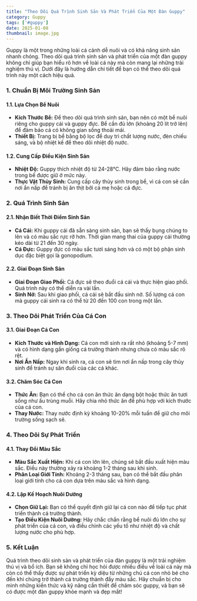 ```yaml
---
title: "Theo Dõi Quá Trình Sinh Sản Và Phát Triển Của Một Đàn Guppy"
category: Guppy
tags: ['#guppy']
date: 2025-01-08
thumbnail: image.jpg
---
```


Guppy là một trong những loài cá cảnh dễ nuôi và có khả năng sinh sản nhanh chóng. Theo dõi quá trình sinh sản và phát triển của một đàn guppy không chỉ giúp bạn hiểu rõ hơn về loài cá này mà còn mang lại những trải nghiệm thú vị. Dưới đây là hướng dẫn chi tiết để bạn có thể theo dõi quá trình này một cách hiệu quả.

### 1. **Chuẩn Bị Môi Trường Sinh Sản**

#### **1.1. Lựa Chọn Bể Nuôi**
- **Kích Thước Bể:** Để theo dõi quá trình sinh sản, bạn nên có một bể nuôi riêng cho guppy cái và guppy đực. Bể cần đủ lớn (khoảng 20 lít trở lên) để đảm bảo cá có không gian sống thoải mái.
- **Thiết Bị:** Trang bị bể bằng bộ lọc để duy trì chất lượng nước, đèn chiếu sáng, và bộ nhiệt kế để theo dõi nhiệt độ nước.

#### **1.2. Cung Cấp Điều Kiện Sinh Sản**
- **Nhiệt Độ:** Guppy thích nhiệt độ từ 24-28°C. Hãy đảm bảo rằng nước trong bể được giữ ở mức này.
- **Thực Vật Thủy Sinh:** Cung cấp cây thủy sinh trong bể, vì cá con sẽ cần nơi ẩn nấp để tránh bị ăn thịt bởi cá mẹ hoặc cá đực.

### 2. **Quá Trình Sinh Sản**

#### **2.1. Nhận Biết Thời Điểm Sinh Sản**
- **Cá Cái:** Khi guppy cái đã sẵn sàng sinh sản, bạn sẽ thấy bụng chúng to lên và có màu sắc rực rỡ hơn. Thời gian mang thai của guppy cái thường kéo dài từ 21 đến 30 ngày.
- **Cá Đực:** Guppy đực có màu sắc tươi sáng hơn và có một bộ phận sinh dục đặc biệt gọi là gonopodium.

#### **2.2. Giai Đoạn Sinh Sản**
- **Giai Đoạn Giao Phối:** Cá đực sẽ theo đuổi cá cái và thực hiện giao phối. Quá trình này có thể diễn ra vài lần.
- **Sinh Nở:** Sau khi giao phối, cá cái sẽ bắt đầu sinh nở. Số lượng cá con mà guppy cái sinh ra có thể từ 20 đến 100 con trong một lần.

### 3. **Theo Dõi Phát Triển Của Cá Con**

#### **3.1. Giai Đoạn Cá Con**
- **Kích Thước và Hình Dạng:** Cá con mới sinh ra rất nhỏ (khoảng 5-7 mm) và có hình dạng gần giống cá trưởng thành nhưng chưa có màu sắc rõ rệt.
- **Nơi Ẩn Nấp:** Ngay khi sinh ra, cá con sẽ tìm nơi ẩn nấp trong cây thủy sinh để tránh sự săn đuổi của các cá khác.

#### **3.2. Chăm Sóc Cá Con**
- **Thức Ăn:** Bạn có thể cho cá con ăn thức ăn dạng bột hoặc thức ăn tươi sống như ấu trùng muỗi. Hãy chia nhỏ thức ăn để phù hợp với kích thước của cá con.
- **Thay Nước:** Thay nước định kỳ khoảng 10-20% mỗi tuần để giữ cho môi trường sống sạch sẽ.

### 4. **Theo Dõi Sự Phát Triển**

#### **4.1. Thay Đổi Màu Sắc**
- **Màu Sắc Xuất Hiện:** Khi cá con lớn lên, chúng sẽ bắt đầu xuất hiện màu sắc. Điều này thường xảy ra khoảng 1-2 tháng sau khi sinh.
- **Phân Loại Giới Tính:** Khoảng 2-3 tháng sau, bạn có thể bắt đầu phân loại giới tính cho cá con dựa trên màu sắc và hình dạng.

#### **4.2. Lập Kế Hoạch Nuôi Dưỡng**
- **Chọn Giữ Lại:** Bạn có thể quyết định giữ lại cá con nào để tiếp tục phát triển thành cá trưởng thành.
- **Tạo Điều Kiện Nuôi Dưỡng:** Hãy chắc chắn rằng bể nuôi đủ lớn cho sự phát triển của cá con, và điều chỉnh các yếu tố như nhiệt độ và chất lượng nước cho phù hợp.

### 5. **Kết Luận**

Quá trình theo dõi sinh sản và phát triển của đàn guppy là một trải nghiệm thú vị và bổ ích. Bạn sẽ không chỉ học hỏi được nhiều điều về loài cá này mà còn có thể thấy được sự phát triển kỳ diệu từ những chú cá con nhỏ bé cho đến khi chúng trở thành cá trưởng thành đầy màu sắc. Hãy chuẩn bị cho mình những kiến thức và kỹ năng cần thiết để chăm sóc guppy, và bạn sẽ có được một đàn guppy khỏe mạnh và đẹp mắt!